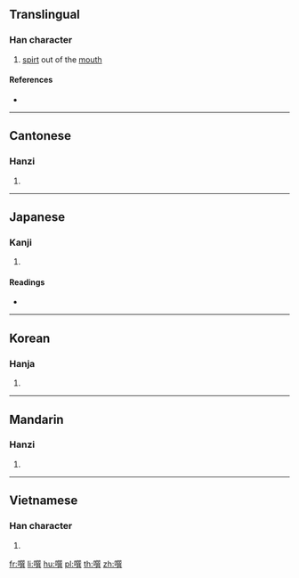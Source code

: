 {{also|潠}}
==Translingual==

===Han character===
{{Han char|rn=30|rad=口|as=12|sn=15|four=67081|canj=RRUC|ids=⿰口巽}}

# [[spirt]] out of the [[mouth]]

====References====
* {{Han ref|kx=0208.040|dkj=04284|dj=0431.010|hdz=10687.110|uh=5640|ud=22080|bh=E541|bd=58689}}

----

==Cantonese==

===Hanzi===
{{yue-hanzi|jyut=[[seon3]]|y=seun3}}

# {{defn|lang=yue|sort=口12}}

----

==Japanese==

===Kanji===
{{ja-kanji|grade=|rs=口12}}

# {{defn|lang=ja|sort=口12}}

====Readings====
* {{ja-readings|on=[[そん]] (son)|kun=}}

----

==Korean==

===Hanja===
{{ko-hanja|hangeul=손|rv=son|mr=son}}

# {{defn|lang=ko|sort=口12}}

----

==Mandarin==

===Hanzi===
{{cmn-hanzi|pin=[[xùn]] ([[xun4]]), [[wù]] ([[wu4]])|wg=hsün<sup>4</sup>, wu<sup>4</sup>}}

# {{defn|lang=cmn|sort=口12}}

----

==Vietnamese==

===Han character===
{{vi-hantu|[[sún]]|rs=口12}}

# {{defn|lang=vi|sort=口12}}

[[fr:噀]]
[[li:噀]]
[[hu:噀]]
[[pl:噀]]
[[th:噀]]
[[zh:噀]]